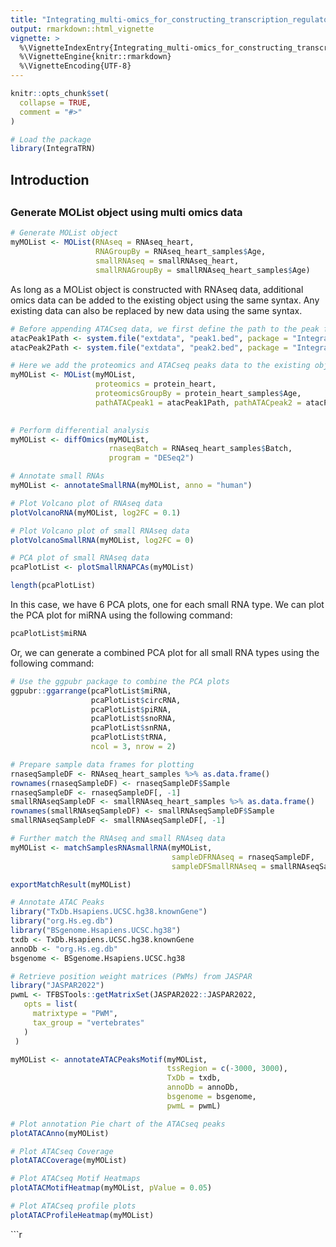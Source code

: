 ```yaml
---
title: "Integrating_multi-omics_for_constructing_transcription_regulatory_networks"
output: rmarkdown::html_vignette
vignette: >
  %\VignetteIndexEntry{Integrating_multi-omics_for_constructing_transcription_regulatory_networks}
  %\VignetteEngine{knitr::rmarkdown}
  %\VignetteEncoding{UTF-8}
---
```


```r
knitr::opts_chunk$set(
  collapse = TRUE,
  comment = "#>"
)
```

```r
# Load the package
library(IntegraTRN)
```


## Introduction



## 

### Generate MOList object using multi omics data

```r
# Generate MOList object
myMOList <- MOList(RNAseq = RNAseq_heart,
                   RNAGroupBy = RNAseq_heart_samples$Age, 
                   smallRNAseq = smallRNAseq_heart, 
                   smallRNAGroupBy = smallRNAseq_heart_samples$Age)
```

As long as a MOList object is constructed with RNAseq data, additional omics
data can be added to the existing object using the same syntax. Any existing
data can also be replaced by new data using the same syntax.

```r
# Before appending ATACseq data, we first define the path to the peak files
atacPeak1Path <- system.file("extdata", "peak1.bed", package = "IntegraTRN")
atacPeak2Path <- system.file("extdata", "peak2.bed", package = "IntegraTRN")

# Here we add the proteomics and ATACseq peaks data to the existing object
myMOList <- MOList(myMOList, 
                   proteomics = protein_heart, 
                   proteomicsGroupBy = protein_heart_samples$Age, 
                   pathATACpeak1 = atacPeak1Path, pathATACpeak2 = atacPeak2Path)
                   
```


```r
# Perform differential analysis
myMOList <- diffOmics(myMOList, 
                      rnaseqBatch = RNAseq_heart_samples$Batch, 
                      program = "DESeq2")
```

```r
# Annotate small RNAs
myMOList <- annotateSmallRNA(myMOList, anno = "human")
```

```r
# Plot Volcano plot of RNAseq data
plotVolcanoRNA(myMOList, log2FC = 0.1)
```

```r
# Plot Volcano plot of small RNAseq data
plotVolcanoSmallRNA(myMOList, log2FC = 0)
```

```r
# PCA plot of small RNAseq data
pcaPlotList <- plotSmallRNAPCAs(myMOList)
```



```r
length(pcaPlotList)
```

In this case, we have 6 PCA plots, one for each small RNA type. We can plot
the PCA plot for miRNA using the following command:

```r
pcaPlotList$miRNA
```

Or, we can generate a combined PCA plot for all small RNA types using the
following command:

```r
# Use the ggpubr package to combine the PCA plots
ggpubr::ggarrange(pcaPlotList$miRNA, 
                  pcaPlotList$circRNA, 
                  pcaPlotList$piRNA, 
                  pcaPlotList$snoRNA, 
                  pcaPlotList$snRNA, 
                  pcaPlotList$tRNA, 
                  ncol = 3, nrow = 2)
```

```r
# Prepare sample data frames for plotting
rnaseqSampleDF <- RNAseq_heart_samples %>% as.data.frame()
rownames(rnaseqSampleDF) <- rnaseqSampleDF$Sample
rnaseqSampleDF <- rnaseqSampleDF[, -1]
smallRNAseqSampleDF <- smallRNAseq_heart_samples %>% as.data.frame()
rownames(smallRNAseqSampleDF) <- smallRNAseqSampleDF$Sample
smallRNAseqSampleDF <- smallRNAseqSampleDF[, -1]
```

```r
# Further match the RNAseq and small RNAseq data
myMOList <- matchSamplesRNAsmallRNA(myMOList, 
                                    sampleDFRNAseq = rnaseqSampleDF, 
                                    sampleDFSmallRNAseq = smallRNAseqSampleDF)
```

```r
exportMatchResult(myMOList)
```

```r
# Annotate ATAC Peaks
library("TxDb.Hsapiens.UCSC.hg38.knownGene")
library("org.Hs.eg.db")
library("BSgenome.Hsapiens.UCSC.hg38")
txdb <- TxDb.Hsapiens.UCSC.hg38.knownGene
annoDb <- "org.Hs.eg.db"
bsgenome <- BSgenome.Hsapiens.UCSC.hg38

# Retrieve position weight matrices (PWMs) from JASPAR
library("JASPAR2022")
pwmL <- TFBSTools::getMatrixSet(JASPAR2022::JASPAR2022,
   opts = list(
     matrixtype = "PWM",
     tax_group = "vertebrates"
   )
 )

myMOList <- annotateATACPeaksMotif(myMOList, 
                                   tssRegion = c(-3000, 3000),
                                   TxDb = txdb, 
                                   annoDb = annoDb, 
                                   bsgenome = bsgenome,
                                   pwmL = pwmL)
```


```r
# Plot annotation Pie chart of the ATACseq peaks
plotATACAnno(myMOList)
```

```r
# Plot ATACseq Coverage
plotATACCoverage(myMOList)
```

```r
# Plot ATACseq Motif Heatmaps
plotATACMotifHeatmap(myMOList, pValue = 0.05)
```

```r
# Plot ATACseq profile plots
plotATACProfileHeatmap(myMOList)
```

```r
